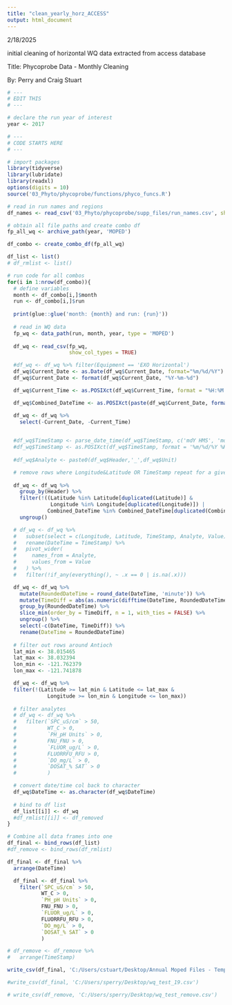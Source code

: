 ```yaml
---
title: "clean_yearly_horz_ACCESS"
output: html_document
---
```


2/18/2025

initial cleaning of horizontal WQ data extracted from access database

Title: Phycoprobe Data - Monthly Cleaning

By: Perry and Craig Stuart

```r
# ---
# EDIT THIS
# ---

# declare the run year of interest  
year <- 2017
```

```r
# ---
# CODE STARTS HERE
# ---

# import packages
library(tidyverse)
library(lubridate)
library(readxl)
options(digits = 10)
source('03_Phyto/phycoprobe/functions/phyco_funcs.R')

# read in run names and regions
df_names <- read_csv('03_Phyto/phycoprobe/supp_files/run_names.csv', show_col_types = FALSE)

# obtain all file paths and create combo df
fp_all_wq <- archive_path(year, 'MOPED')

df_combo <- create_combo_df(fp_all_wq)

df_list <- list()
# df_rmlist <- list()

# run code for all combos
for(i in 1:nrow(df_combo)){
  # define variables
  month <- df_combo[i,]$month
  run <- df_combo[i,]$run
  
  print(glue::glue('month: {month} and run: {run}'))
  
  # read in WQ data
  fp_wq <- data_path(run, month, year, type = 'MOPED')
  
  df_wq <- read_csv(fp_wq,
                    show_col_types = TRUE)

  #df_wq <- df_wq %>% filter(Equipment == 'EXO Horizontal')
  df_wq$Current_Date <- as.Date(df_wq$Current_Date, format="%m/%d/%Y")
  df_wq$Current_Date <- format(df_wq$Current_Date, "%Y-%m-%d")

  df_wq$Current_Time <- as.POSIXct(df_wq$Current_Time, format = "%H:%M:%S")

  df_wq$Combined_DateTime <- as.POSIXct(paste(df_wq$Current_Date, format(df_wq$Current_Time, "%H:%M:%S")), format="%Y-%m-%d %H:%M:%S")

  df_wq <- df_wq %>% 
    select(-Current_Date, -Current_Time)
  

  #df_wq$TimeStamp <- parse_date_time(df_wq$TimeStamp, c('mdY HMS', 'mdY HM'))
  #df_wq$TimeStamp <- as.POSIXct(df_wq$TimeStamp, format = '%m/%d/%Y %H:%M:%S')
  
  #df_wq$Analyte <- paste0(df_wq$Header,'_',df_wq$Unit)

  # remove rows where Longitude&Latitude OR TimeStamp repeat for a given analyte
  
  df_wq <- df_wq %>%
    group_by(Header) %>%
    filter(!((Latitude %in% Latitude[duplicated(Latitude)] & 
              Longitude %in% Longitude[duplicated(Longitude)]) | 
             Combined_DateTime %in% Combined_DateTime[duplicated(Combined_DateTime)])) %>%
    ungroup()

  # df_wq <- df_wq %>%
  #   subset(select = c(Longitude, Latitude, TimeStamp, Analyte, Value)) %>%
  #   rename(DateTime = TimeStamp) %>%
  #   pivot_wider(
  #     names_from = Analyte,
  #     values_from = Value
  #   ) %>%
  #   filter(!if_any(everything(), ~ .x == 0 | is.na(.x)))

  df_wq <- df_wq %>%
    mutate(RoundedDateTime = round_date(DateTime, 'minute')) %>%
    mutate(TimeDiff = abs(as.numeric(difftime(DateTime, RoundedDateTime, units = 'secs')))) %>%
    group_by(RoundedDateTime) %>%
    slice_min(order_by = TimeDiff, n = 1, with_ties = FALSE) %>%
    ungroup() %>%
    select(-c(DateTime, TimeDiff)) %>%
    rename(DateTime = RoundedDateTime)
  
  # filter out rows around Antioch
  lat_min <- 38.015465
  lat_max <- 38.032394
  lon_min <- -121.762379
  lon_max <- -121.741878

  df_wq <- df_wq %>%
  filter(!(Latitude >= lat_min & Latitude <= lat_max &
             Longitude >= lon_min & Longitude <= lon_max))
  
  # filter analytes
  # df_wq <- df_wq %>%
  #   filter(`SPC_uS/cm` > 50,
  #          WT_C > 0,
  #          `PH_pH Units` > 0,
  #          FNU_FNU > 0,
  #          `FLUOR_ug/L` > 0,
  #          FLUORRFU_RFU > 0,
  #          `DO_mg/L` > 0,
  #          `DOSAT_% SAT` > 0
  #          )

  # convert date/time col back to character
  df_wq$DateTime <- as.character(df_wq$DateTime)
  
  # bind to df list
  df_list[[i]] <- df_wq
  #df_rmlist[[i]] <- df_removed
}

# Combine all data frames into one
df_final <- bind_rows(df_list)
#df_remove <- bind_rows(df_rmlist)

df_final <- df_final %>%
  arrange(DateTime)

  df_final <- df_final %>%
    filter(`SPC_uS/cm` > 50,
           WT_C > 0,
           `PH_pH Units` > 0,
           FNU_FNU > 0,
           `FLUOR_ug/L` > 0,
           FLUORRFU_RFU > 0,
           `DO_mg/L` > 0,
           `DOSAT_% SAT` > 0
           )

# df_remove <- df_remove %>%
#   arrange(TimeStamp)

write_csv(df_final, 'C:/Users/cstuart/Desktop/Annual Moped Files - Temp/MOPED_2024_combined_final.csv')

#write_csv(df_final, 'C:/Users/sperry/Desktop/wq_test_19.csv')

# write_csv(df_remove, 'C:/Users/sperry/Desktop/wq_test_remove.csv')
```